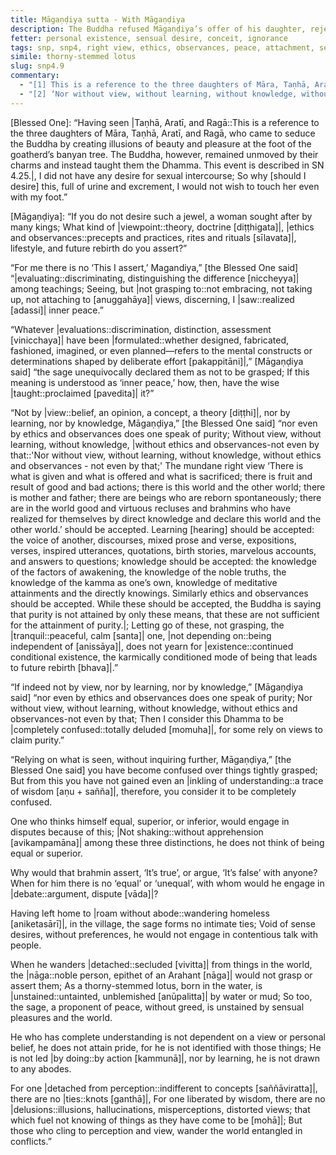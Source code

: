 ```yaml
---
title: Māgaṇḍiya sutta - With Māgaṇḍiya
description: The Buddha refused Māgaṇḍiya’s offer of his daughter, rejecting worldly desires. He taught that true peace arises not from clinging to views, observances, or status, but from letting go of all attachments. Like a lotus unstained by water, the sage remains free, calm, and detached amidst the world.
fetter: personal existence, sensual desire, conceit, ignorance
tags: snp, snp4, right view, ethics, observances, peace, attachment, sensual desire, purity, liberation, wisdom, delusion, confusion, debate, discrimination, detachment, perception
simile: thorny-stemmed lotus
slug: snp4.9
commentary:
  - "[1] This is a reference to the three daughters of Māra, Taṇhā, Aratī, and Ragā, who came to seduce the Buddha by creating illusions of beauty and pleasure at the foot of the goatherd’s banyan tree. The Buddha, however, remained unmoved by their charms and instead taught them the Dhamma. This event is described in SN 4.25."
  - "[2] ‘Nor without view, without learning, without knowledge, without ethics and observances - not even by that;' The mundane right view ‘There is what is given and what is offered and what is sacrificed; there is fruit and result of good and bad actions; there is this world and the other world; there is mother and father; there are beings who are reborn spontaneously; there are in the world good and virtuous recluses and brahmins who have realized for themselves by direct knowledge and declare this world and the other world.’ should be accepted. |Learning::hearing| should be accepted: the voice of another, discourses, mixed prose and verse, expositions, verses, inspired utterances, quotations, birth stories, marvelous accounts, and answers to questions; knowledge should be accepted: the knowledge of the factors of awakening, the knowledge of the noble truths, the knowledge of the kamma as one’s own, knowledge of meditative attainments and the directly knowings. Similarly ethics and observances should be accepted. While these should be accepted, the Buddha is saying that purity is not attained by only these means, that these are not sufficient for the attainment of purity."
---
```


[Blessed One]: “Having seen |Taṇhā, Aratī, and Ragā::This is a reference to the three daughters of Māra, Taṇhā, Aratī, and Ragā, who came to seduce the Buddha by creating illusions of beauty and pleasure at the foot of the goatherd’s banyan tree. The Buddha, however, remained unmoved by their charms and instead taught them the Dhamma. This event is described in SN 4.25.|,
I did not have any desire for sexual intercourse;
So why [should I desire] this, full of urine and excrement,
I would not wish to touch her even with my foot.”

[Māgaṇḍiya]: “If you do not desire such a jewel,
a woman sought after by many kings;
What kind of |viewpoint::theory, doctrine [diṭṭhigata]|, |ethics and observances::precepts and practices, rites and rituals [sīlavata]|, lifestyle,
and future rebirth do you assert?”

“For me there is no ‘This I assert,’ Magandiya,”
[the Blessed One said]
“|evaluating::discriminating, distinguishing the difference [niccheyya]| among teachings;
Seeing, but |not grasping to::not embracing, not taking up, not attaching to [anuggahāya]| views,
discerning, I |saw::realized [adassi]| inner peace.”

“Whatever |evaluations::discrimination, distinction, assessment [vinicchaya]| have been |formulated::whether designed, fabricated, fashioned, imagined, or even planned—refers to the mental constructs or determinations shaped by deliberate effort [pakappitāni]|,”
[Māgaṇḍiya said]
“the sage unequivocally declared them as not to be grasped;
If this meaning is understood as ‘inner peace,’
how, then, have the wise |taught::proclaimed [pavedita]| it?”

“Not by |view::belief, an opinion, a concept, a theory [diṭṭhi]|, nor by learning, nor by knowledge, Māgaṇḍiya,”
[the Blessed One said]
“nor even by ethics and observances does one speak of purity;
Without view, without learning, without knowledge,
|without ethics and observances-not even by that::'Nor without view, without learning, without knowledge, without ethics and observances - not even by that;' The mundane right view ‘There is what is given and what is offered and what is sacrificed; there is fruit and result of good and bad actions; there is this world and the other world; there is mother and father; there are beings who are reborn spontaneously; there are in the world good and virtuous recluses and brahmins who have realized for themselves by direct knowledge and declare this world and the other world.’ should be accepted. Learning [hearing] should be accepted: the voice of another, discourses, mixed prose and verse, expositions, verses, inspired utterances, quotations, birth stories, marvelous accounts, and answers to questions; knowledge should be accepted: the knowledge of the factors of awakening, the knowledge of the noble truths, the knowledge of the kamma as one’s own, knowledge of meditative attainments and the directly knowings. Similarly ethics and observances should be accepted. While these should be accepted, the Buddha is saying that purity is not attained by only these means, that these are not sufficient for the attainment of purity.|;
Letting go of these, not grasping,
the |tranquil::peaceful, calm [santa]| one, |not depending on::being independent of [anissāya]|, does not yearn for |existence::continued conditional existence, the karmically conditioned mode of being that leads to future rebirth [bhava]|.”

“If indeed not by view, nor by learning, nor by knowledge,”
[Māgaṇḍiya said]
“nor even by ethics and observances does one speak of purity;
Nor without view, without learning, without knowledge,
without ethics and observances-not even by that;
Then I consider this Dhamma to be |completely confused::totally deluded [momuha]|,
for some rely on views to claim purity.”

“Relying on what is seen, without inquiring further, Māgaṇḍiya,”
[the Blessed One said]
you have become confused over things tightly grasped;
But from this you have not gained even an |inkling of understanding::a trace of wisdom [aṇu + sañña]|,
therefore, you consider it to be completely confused.

One who thinks himself equal, superior, or inferior,
would engage in disputes because of this;
|Not shaking::without apprehension [avikampamāna]| among these three distinctions,
he does not think of being equal or superior.

Why would that brahmin assert, ‘It’s true’,
or argue, ‘It’s false’ with anyone?
When for him there is no ‘equal’ or ‘unequal’,
with whom would he engage in |debate::argument, dispute [vāda]|?

Having left home to |roam without abode::wandering homeless [aniketasārī]|,
in the village, the sage forms no intimate ties;
Void of sense desires, without preferences,
he would not engage in contentious talk with people.

When he wanders |detached::secluded [vivitta]| from things in the world,
the |nāga::noble person, epithet of an Arahant [nāga]| would not grasp or assert them;
As a thorny-stemmed lotus, born in the water,
is |unstained::untainted, unblemished [anūpalitta]| by water or mud;
So too, the sage, a proponent of peace, without greed,
is unstained by sensual pleasures and the world.

He who has complete understanding is not dependent on a view or personal belief,
he does not attain pride, for he is not identified with those things;
He is not led |by doing::by action [kammunā]|, nor by learning,
he is not drawn to any abodes.

For one |detached from perception::indifferent to concepts [saññāviratta]|, there are no |ties::knots [ganthā]|,
For one liberated by wisdom, there are no |delusions::illusions, hallucinations, misperceptions, distorted views; that which fuel not knowing of things as they have come to be [mohā]|;
But those who cling to perception and view,
wander the world entangled in conflicts.”